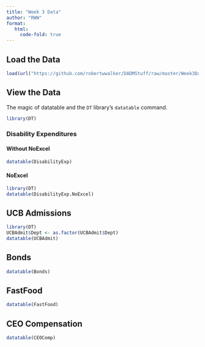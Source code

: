 ```yaml
---
title: "Week 3 Data"
author: "RWW"
format: 
   html:
     code-fold: true
---
```


## Load the Data

```r
load(url("https://github.com/robertwwalker/DADMStuff/raw/master/Week3Data.RData"))
```

## View the Data

The magic of datatable and the `DT` library's `datatable` command.

```r
library(DT)
```

### Disability Expenditures

#### Without NoExcel

```r
datatable(DisabilityExp)
```

#### NoExcel

```r
library(DT)
datatable(DisabilityExp.NoExcel)
```


## UCB Admissions

```r
library(DT)
UCBAdmit$Dept <- as.factor(UCBAdmit$Dept) 
datatable(UCBAdmit)
```

## Bonds

```r
datatable(Bonds)
```

## FastFood

```r
datatable(FastFood)
```

## CEO Compensation

```r
datatable(CEOComp)
```


